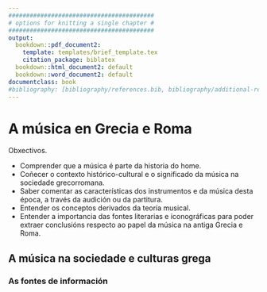 ```yaml
---
#########################################
# options for knitting a single chapter #
#########################################
output:
  bookdown::pdf_document2:
    template: templates/brief_template.tex
    citation_package: biblatex
  bookdown::html_document2: default
  bookdown::word_document2: default
documentclass: book
#bibliography: [bibliography/references.bib, bibliography/additional-references.bib]
---
```


# A música en Grecia e Roma

Obxectivos.

* Comprender que a música é parte da historia do home.
* Coñecer o contexto histórico-cultural e o significado da música na sociedade grecorromana.
* Saber comentar as características dos instrumentos e da música desta época, a través da audición ou da partitura.
* Entender os conceptos derivados da teoría musical.
* Entender a importancia das fontes literarias e iconográficas para poder extraer conclusións respecto ao papel da música na antiga Grecia e Roma.

## A música na sociedade e culturas grega

### As fontes de información

<!-- PENDIENTE DE FACER O ESQUEMA DA UNIDADE -->


